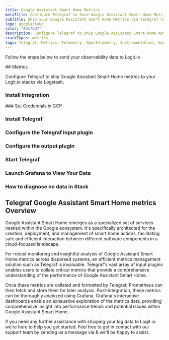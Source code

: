 ```yaml
---
title: Google Assistant Smart Home Metrics
metaTitle: Configure Telegraf to Send Google Assistant Smart Home Metrics
subTitle: Ship your Google Assistant Smart Home Metrics via Telegraf to your Logit.io Stack
logo: googlecloud
color: "#3c76d7"
description: Configure Telegraf to ship Google Assistant Smart Home metrics to Logit.io. Get started using our Telegraf Google Assistant Smart Home metrics configuration.
stackTypes: metrics
tags: Telegraf, Metrics, Telemetry, OpenTelemetry, Instrumentation, Google Assistant Smart Home, IoT, Internet of Things
---
```


Follow the steps below to send your observability data to Logit.io

<Steps>
  ## Metrics

  Configure Telegraf to ship Google Assistant Smart Home metrics to your Logit.io stacks via Logstash.
  
  ### Install Integration
  <InstallIntegration/>
  ### Set Credentials in GCP

  <SetGCPCredentials intro="Google Assistant Smart Home emerges as a specialized set of services nestled within the Google ecosystem. It's specifically architected for the creation, 
  deployment, and management of smart home actions, facilitating safe and efficient interaction between different software components in a cloud-focused landscape."/>

  ### Install Telegraf

  <InstallTelegraf />

  ### Configure the Telegraf input plugin

  <TelegrafStackDriverInput metric_type="actions.googleapis.com"/>

  ### Configure the output plugin

  <TelegrafOutputPlugin />

  ### Start Telegraf

 <StartTelegraf />

  ### Launch Grafana to View Your Data

  <LaunchVisualizer type="metrics" />

  ### How to diagnose no data in Stack

  <DiagnoseNoData />
</Steps>

## Telegraf Google Assistant Smart Home metrics Overview

Google Assistant Smart Home emerges as a specialized set of services nestled within the Google ecosystem. 
It's specifically architected for the creation, deployment, and management of smart home actions, 
facilitating safe and efficient interaction between different software components in a cloud-focused landscape.

For robust monitoring and insightful analysis of Google Assistant Smart Home metrics across dispersed systems, 
an efficient metrics management solution such as Telegraf is invaluable. Telegraf's vast array of input 
plugins enables users to collate critical metrics that provide a comprehensive understanding of the 
performance of Google Assistant Smart Home.

Once these metrics are collated and formatted by Telegraf, Prometheus can then fetch and store them for 
later analysis. Post-integration, these metrics can be thoroughly analyzed using Grafana. Grafana's 
interactive dashboards enable an exhaustive exploration of the metrics data, providing comprehensive 
insight into performance trends and potential issues within Google Assistant Smart Home.

If you need any further assistance with shipping your log data to Logit.io we're here to help you 
get started. Feel free to get in contact with our support team by sending us a message via 
<IntercomButton text="live chat" /> & we'll be happy to assist.

